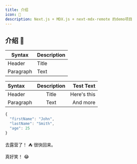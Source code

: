```yaml
---
title: 介绍
icon: 👋
description: Next.js + MDX.js + next-mdx-remote 的demo项目
---
```


## 介绍 👋
| Syntax      | Description |
| ----------- | ----------- |
| Header      | Title       |
| Paragraph   | Text        |

| Syntax      | Description | Test Text     |
| :---        |    :----:   |          ---: |
| Header      | Title       | Here's this   |
| Paragraph   | Text        | And more      |


```javascript
{
  "firstName": "John",
  "lastName": "Smith",
  "age": 25
}
```

去露营了！ :tent: 很快回来。

真好笑！ :joy:
